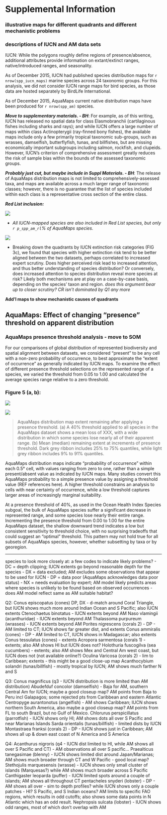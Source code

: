 # Supplemental Information

### illustrative maps for different quadrants and different mechanistic problems

### descriptions of IUCN and AM data sets

IUCN: While the polygons roughly define regions of presence/absence, additional attributes provide information on extant/extinct ranges, native/introduced ranges, and seasonality.

As of December 2015, IUCN had published species distribution maps for `r nrow(spp_iucn_maps)` marine species across 24 taxonomic groups.  For this analysis, we did not consider IUCN range maps for bird species, as those data are hosted separately by BirdLife International.

 As of December 2015, AquaMaps current native distribution maps have been produced for `r nrow(spp_am)` species.  
 
 ___Move to supplementary materials. - BH___: For example, as of this writing, IUCN has released no spatial data for class Elasmobranchii (cartilaginous fishes including sharks and rays); and while IUCN offers a large number of maps within class Actinopterygii (ray-finned bony fishes), the available maps include only a few primarily tropical taxonomic sub-groups, such as wrasses, damselfish, butterflyfish, tunas, and billfishes, but are missing economically important subgroups including salmon, rockfish, and clupeids.  However, IUCN's criterion of comprehensive assessment greatly reduces the risk of sample bias within the bounds of the assessed taxonomic groups.

___Probably just cut, but maybe include in Suppl Materials. - BH___: The release of AquaMaps distribution maps is not limited to comprehensively-assessed taxa, and maps are available across a much larger range of taxonomic classes; however, there is no guarantee that the list of species included within each class is a representative cross section of the entire class.

___Red List inclusion:___

![](figures/bar_by_taxa_assessed.png)

* _All IUCN-mapped species are also included in Red List species, but only `r p_spp_am_rl`% of AquaMaps species._

![](figures/barchart_spp_risk_quads.png)

* Breaking down the quadrants by IUCN extinction risk categories (FIG 3c), we found that species with higher extinction risk tend to be better aligned between the two datasets, perhaps correlated to increased expert scrutiny.  Does higher perceived risk lead to increased attention, and thus better understanding of species distribution? Or conversely, does increased attention to species distribution reveal more species at risk?  Likely both mechanisms are at play on a case-by-case basis, depending on the species' taxon and region. _does this argument bear up to closer scrutiny? CR isn't dominated by Q1 any more_


__Add'l maps to show mechanistic causes of quadrants__

## AquaMaps: Effect of changing "presence" threshold on apparent distribution

### AquaMaps presence threshold analysis - move to SOM

For our comparisons of global distribution of represented biodiversity and spatial alignment between datasets, we considered "present" to be any cell with a non-zero probability of occurrence, to best approximate the "extent of occurrence" as generally indicated by IUCN maps.  To examine the effect of different presence threshold selections on the represented range of a species, we varied the threshold from 0.05 to 1.00 and calculated the average species range relative to a zero threshold.

### Figure 5 (a, b):

![](figures/AMThreshold.png) 

![](figures/ribbon_AMThreshold.png)

>AquaMaps distribution map extent remaining after applying a presence threshold.  (a) A 40% threshold applied to all species in the AquaMaps dataset shows a mean loss of XXX, with a wide distribution in which some species lose nearly all of their apparent range.  (b) Mean (median) remaining extent at increments of presence threshold. Dark grey ribbon includes 25% to 75% quantiles, while light grey ribbon includes 9% to 91% quantiles.


AquaMaps distribution maps indicate "probability of occurrence" within each 0.5° cell, with values ranging from zero to one, rather than a simple present/absent value as indicated by IUCN maps.  Many studies convert this AquaMaps probability to a simple presence value by assigning a threshold value (REF references here).  A higher threshold constrains an analysis to cells with near certainty of occurrence, while a low threshold captures larger areas of increasingly marginal suitability.

At a presence threshold of 40%, as used in the Ocean Health Index Species subgoal, the bulk of AquaMaps species suffer a significant decrease in represented range, and some species lose nearly their entire range.  Incrementing the presence threshold from 0.00 to 1.00 for the entire AquaMaps dataset, the shallow downward trend indicates a low but consistent sensitivity to threshold choice, with no surprising tradeoffs that could suggest an "optimal" threshold.  This pattern may not hold true for all subsets of AquaMaps species, however, whether subsetting by taxa or by georegion.

-----  

species to look more closely at:
a few codes to indicate likely problems?
- DC = depth clipping; IUCN extents go beyond reasonable depth for the species
- DX = data excluded; AM excludes some observations that appear to be used for IUCN
- DP = data poor (AquaMaps acknowledges data poor status)
- NX = needs evaluation by expert; AM model likely predicts areas where species is unlikely to be found based on observed occurrences - does AM model reflect same as AM suitable habitat?

Q2:
Conus episcopatus (cones) DP, DX - d-match around Coral Triangle, but IUCN shows much more around Indian Ocean and S Pacific; also IUCN extents
Ctenochaetus binotatus - IUCN extents beyond AM
Naso vlamingii (acanthuridae) - IUCN extents beyond AM
Thalassoma purpureum (wrasses) - IUCN extents beyond AM
Porites nigrescens (corals 2) - DP - AM limited to CT; IUCN shows far greater dist, and extents
Conus ammiralis (cones) - DP - AM limited to CT, IUCN shows in Madagascar; also extents
Conus tessulatus (cones) - extents
Acropora sarmentosa (corals 1) - extents; also AM shows HI but IUCN does not?
Holothuria fuscogilva (sea cucumbers) - extents; also AM shows Mex and Central Am west coast, but IUCN does not (not available online?)
Oculina Varicosa (corals 2) - lim to Caribbean; extents - this might be a good close-up map
Acanthocybium solandri (tunas/billfish) - mostly tropical by IUCN; AM shows much farther N and S

Q3:
Conus magnificus (q3 - IUCN distribution is more limited than AM distribution)
Abudefduf concolor (damselfish) - Baja for AM, southern Central Am for IUCN; maybe a good closeup map?  AM points from Baja to Peru incl Galapagos; some rejected pts from Caribbean and eastern Atlantic
Centropyge aurantonotus (angelfish) - AM shows Caribbean; IUCN shows northern South America, also maybe a good closeup map? AM points from FL to south Brazil, but no Gulf of Mexico.
Chlorurus perspicillatus (parrotfish) - IUCN shows only HI; AM shows dots all over S Pacific and near Marianas Islands
Sarda orientalis (tunas/billfish) - limited dists by IUCN
Montastraea franksi (corals 2) - DP - IUCN shows just in Caribbean; AM shows all up & down east coast of N America and S America

Q4:
Acanthurus nigroris (q4 - IUCN dist limited to HI, while AM shows all over S Pacific and CT) - AM observations all over S pacific...
Praealticus tanegasimae (blenny) - IUCN shows limited dist around Japan/Marianas; AM shows much broader through CT and W Pacific - good local map?
Stethojulis marquesensis (wrasse) - IUCN shows only small cluster of islands (Marquesas?) while AM shows much broader across S Pacific
Canthigaster leoparda (puffer) - IUCN limited spots around a couple of islands; AM shows all throughout CT
pentacheles snyderi (lobster) - DP - AM shows all over - sim to depth profiles? while IUCN shows only a couple patches - HI? S Pacific, and S Indian oceans?  AM limits to specific FAO regions, which results in odd cutoffs; also shows some data points in N Atlantic which has an odd result.
Nephropsis sulcata (lobster) - IUCN shows odd ranges, most of which don't overlap with AM